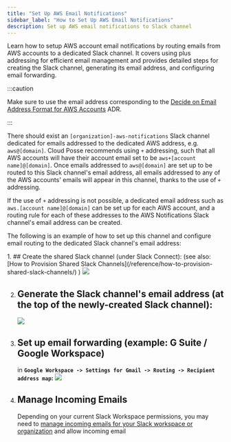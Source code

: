 ```yaml
---
title: "Set Up AWS Email Notifications"
sidebar_label: "How to Set Up AWS Email Notifications"
description: Set up AWS email notifications to Slack channel
---
```


<Intro>
Learn how to setup AWS account email notifications by routing emails from AWS accounts to a dedicated Slack channel. It covers using plus addressing for efficient email management and provides detailed steps for creating the Slack channel, generating its email address, and configuring email forwarding.
</Intro>

:::caution

Make sure to use the email address corresponding to the
[Decide on Email Address Format for AWS Accounts](/learn/foundation/design-decisions/decide-on-email-address-format-for-aws-accounts)
ADR.

:::

There should exist an `[organization]-aws-notifications` Slack channel dedicated for emails addressed to the dedicated
AWS address, e.g. `aws@[domain]`. Cloud Posse recommends using `+` addressing, such that all AWS accounts will have
their account email set to be `aws+[account name]@[domain]`. Once emails addressed to `aws@[domain]` are set up to be
routed to this Slack channel's email address, all emails addressed to any of the AWS accounts' emails will appear in
this channel, thanks to the use of `+` addressing.

If the use of `+` addressing is not possible, a dedicated email address such as `aws.[account name]@[domain]` can be set
up for each AWS account, and a routing rule for each of these addresses to the AWS Notifications Slack channel's email
address can be created.

The following is an example of how to set up this channel and configure email routing to the dedicated Slack channel's
email address:

<Steps>
  1. ## Create the shared Slack channel (under Slack Connect):
     (see also: [How to Provision Shared Slack Channels](/reference/how-to-provision-shared-slack-channels/) )
     <img src="/assets/refarch/image-20211016-221505.png" />

  2. ## Generate the Slack channel's email address (at the top of the newly-created Slack channel):
     <img src="/assets/refarch/image-20211016-221515.png" /><br/>

  3. ## Set up email forwarding (example: G Suite / Google Workspace)
     in **`Google Workspace -> Settings for Gmail -> Routing -> Recipient address map`:**
     <img src="/assets/refarch/image-20211016-221527.png" /><br/>

  4. ## Manage Incoming Emails
     Depending on your current Slack Workspace permissions, you may need to [manage incoming emails for your Slack workspace or organization](https://slack.com/help/articles/360053335433-Manage-incoming-emails-for-your-workspace-or-organization) and allow incoming email
</Steps>

